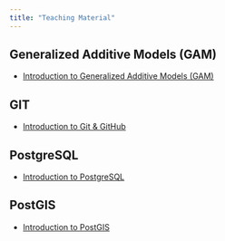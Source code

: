 ```yaml
---
title: "Teaching Material"
---
```


## Generalized Additive Models (GAM)

- [Introduction to Generalized Additive Models (GAM)](GAM-intro.html)

## GIT

- [Introduction to Git & GitHub](GIT.html)

## PostgreSQL

- [Introduction to PostgreSQL](PostgreSQL-intro.html)

## PostGIS

- [Introduction to PostGIS](PostGIS-intro.html)
